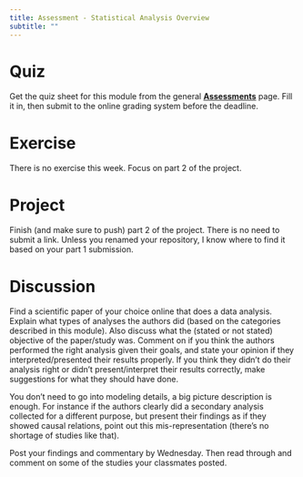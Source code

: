 ```yaml
---
title: Assessment - Statistical Analysis Overview
subtitle: ""
---
```


# Quiz

Get the quiz sheet for this module from the general
[**Assessments**](../../courseinfo/assessments-overview.qmd) page. Fill it
in, then submit to the online grading system before the deadline.

# Exercise

There is no exercise this week. Focus on part 2 of the project.

# Project

Finish (and make sure to push) part 2 of the project. There is no need
to submit a link. Unless you renamed your repository, I know where to
find it based on your part 1 submission.

# Discussion

Find a scientific paper of your choice online that does a data analysis. Explain what types of
analyses the authors did (based on the categories described in this
module). Also discuss what the (stated or not stated) objective of the
paper/study was. Comment on if you think the authors performed the right analysis given their goals, and state your opinion if they interpreted/presented their results properly. If you think they didn't do their analysis right or didn't present/interpret their results correctly, make suggestions for what they should have done.

You don't need to go into modeling details, a big picture description is
enough. For instance if the authors clearly did a secondary analysis
collected for a different purpose, but present their findings as if they
showed causal relations, point out this mis-representation (there's no
shortage of studies like that).

Post your findings and commentary by Wednesday. Then read through and
comment on some of the studies your classmates posted.
